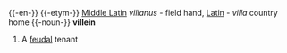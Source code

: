 {{-en-}}
{{-etym-}}
[[Middle Latin]] ''villanus'' - field hand, [[Latin]] - ''villa'' country home
{{-noun-}}
'''villein'''
#A [[feudal]] tenant
